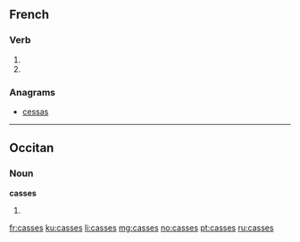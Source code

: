 ==French==

===Verb===
{{fr-verb-form}}

# {{conjugation of|casser||2|s|pres|ind|lang=fr}}
# {{conjugation of|casser||2|s|pres|sub|lang=fr}}

===Anagrams===
* [[cessas#French|cessas]]

----

==Occitan==

===Noun===
'''casses''' {{m|p}}

# {{plural of|casse|lang=oc}}

[[fr:casses]]
[[ku:casses]]
[[li:casses]]
[[mg:casses]]
[[no:casses]]
[[pt:casses]]
[[ru:casses]]